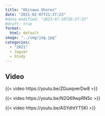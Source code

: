 ```yaml
---
title: "Okinawa Shores"
date: "2021-02-07T21:37:23"
#date-modified: "2023-07-10T20:37:23"
#draft: true
format: 
  html: default
image: "../img/jag.jpg"
categories:
  - "2021"
  - Jaguar
  - Study
---
```


## Video

{{< video https://youtu.be/ZGuxqverDw8 >}}

{{< video https://youtu.be/N2Q69wpRN5c >}}

{{< video https://youtu.be/ASYdhtYT5KI >}}
